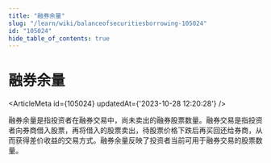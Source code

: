 ```yaml
---
title: "融券余量"
slug: "/learn/wiki/balanceofsecuritiesborrowing-105024"
id: "105024"
hide_table_of_contents: true
---
```



# 融券余量

<ArticleMeta id={105024} updatedAt={'2023-10-28 12:20:28'} />
<div className='border-solid border-b border-t-0 my-4 border-[var(--ifm-color-gray-300)]' />

融券余量是指投资者在融券交易中，尚未卖出的融券股票数量。融券交易是指投资者向券商借入股票，再将借入的股票卖出，待股票价格下跌后再买回还给券商，从而获得差价收益的交易方式。融券余量反映了投资者当前可用于融券交易的股票数量。
